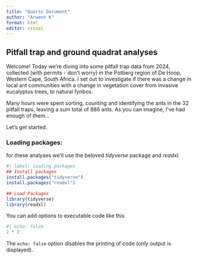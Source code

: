 ```yaml
---
title: "Quarto Document"
author: "Arwenn K"
format: html
editor: visual
---
```


## Pitfall trap and ground quadrat analyses

Welcome! Today we're diving into some pitfall trap data from 2024, collected (with permits - don't worry) in the Potberg region of De Hoop, Western Cape, South Africa. I set out to investigate if there was a change in local ant communities with a change in vegetation cover from invasive eucalyptus trees, to natural fynbos.

Many hours were spent sorting, counting and identifying the ants in the 32 pitfall traps, leaving a sum total of 886 ants. As you can imagine, I've had enough of them...

Let's get started.

### Loading packages:

for these analyses we'll use the beloved *tidyverse* package and *readxl*.

```r
#| label: loading packages
## Install packages
install.packages("tidyverse")
install.packages("readxl")

## Load Packages
library(tidyverse)
library(readxl)
```

You can add options to executable code like this

```r
#| echo: false
2 * 2
```

The `echo: false` option disables the printing of code (only output is displayed).
